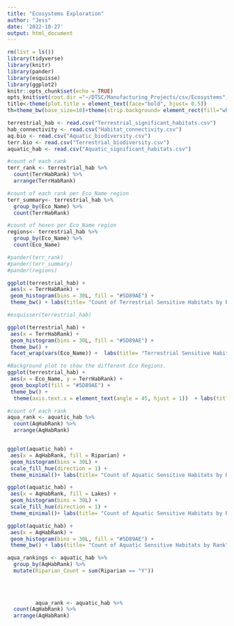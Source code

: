 ```yaml
---
title: "Ecosystems Exploration"
author: "Jess"
date: '2022-10-27'
output: html_document
---
```


```r
rm(list = ls())
library(tidyverse)
library(knitr)
library(pander)
library(esquisse)
library(ggplot2)
knitr::opts_chunk$set(echo = TRUE)
opts_knit$set(root.dir ="~/DTSC/Manufacturing_Projects/csv/Ecosystems")
title<-theme(plot.title = element_text(face="bold", hjust= 0.5))
th=theme_bw(base_size=10)+theme(strip.background= element_rect(fill="white"))
```

```r
terrestrial_hab <- read.csv("Terrestrial_significant_habitats.csv")
hab_connectivity <- read.csv("Habitat_connectivity.csv")
aq.bio <- read.csv("Aquatic_biodiversity.csv")
terr.bio <- read.csv("Terrestrial_biodiversity.csv")
aquatic_hab <- read.csv("Aquatic_significant_habitats.csv")
```


```r
#count of each rank
terr_rank <- terrestrial_hab %>% 
  count(TerrHabRank) %>% 
  arrange(TerrHabRank)

#count of each rank per Eco_Name region
terr_summary<- terrestrial_hab %>% 
  group_by(Eco_Name) %>% 
  count(TerrHabRank)

#count of hexes per Eco_Name region
regions<- terrestrial_hab %>% 
  group_by(Eco_Name) %>% 
  count(Eco_Name)

#pander(terr_rank)
#pander(terr_summary)
#pander(regions)
```



```r
ggplot(terrestrial_hab) +
 aes(x = TerrHabRank) +
 geom_histogram(bins = 30L, fill = "#5D89AE") +
 theme_bw() + labs(title= "Count of Terrestrial Sensitive Habitats by Rank", x = "Terrestrial Sensitive Habitat Rank", y= "Count of Hexes") + title
```


```r
#esquisser(terrestrial_hab)

ggplot(terrestrial_hab) +
 aes(x = TerrHabRank) +
 geom_histogram(bins = 30L, fill = "#5D89AE") +
 theme_bw() +
 facet_wrap(vars(Eco_Name)) +  labs(title= "Terrestrial Sensitive Habitats Count by Eco-Region", x = "Terrestrial Sensitive Habitat Rank", y= "Count of Terrestrial Hexes") + title
```

```r

#Background plot to show the different Eco Regions. 
ggplot(terrestrial_hab) +
 aes(x = Eco_Name, y = TerrHabRank) +
 geom_boxplot(fill = "#5D89AE") +
 theme_bw() +
  theme(axis.text.x = element_text(angle = 45, hjust = 1))  + labs(title= "Terrestrial Sensitive Habitats by Eco-Region", x = "Eco-Region", y= "Terrestrial Sensitive Habitat Rank") + title
```


```r
#count of each rank
aqua_rank <- aquatic_hab %>% 
  count(AqHabRank) %>% 
  arrange(AqHabRank)


ggplot(aquatic_hab) +
 aes(x = AqHabRank, fill = Riparian) +
 geom_histogram(bins = 30L) +
 scale_fill_hue(direction = 1) +
 theme_minimal()+ labs(title= "Count of Aquatic Sensitive Habitats by Rank", x = "Aquatic Sensitive Habitat Rank", y= "Count of HUC 12") + title

```

```r
ggplot(aquatic_hab) +
 aes(x = AqHabRank, fill = Lakes) +
 geom_histogram(bins = 30L) +
 scale_fill_hue(direction = 1) +
 theme_minimal()+ labs(title= "Count of Aquatic Sensitive Habitats by Rank", x = "Aquatic Sensitive Habitat Rank", y= "Count of HUC 12") + title
```

```r
ggplot(aquatic_hab) +
 aes(x = AqHabRank) +
 geom_histogram(bins = 30L, fill = "#5D89AE") +
 theme_bw() + labs(title= "Count of Aquatic Sensitive Habitats by Rank", x = "Aquatic Sensitive Habitat Rank", y= "Count of HUC 12") + title
```

```r

aqua_rankings <- aquatic_hab %>% 
  group_by(AqHabRank) %>% 
  mutate(Riparian_Count = sum(Riparian == "Y"))
  

         
         
         aqua_rank <- aquatic_hab %>% 
  count(AqHabRank) %>% 
  arrange(AqHabRank)

```

